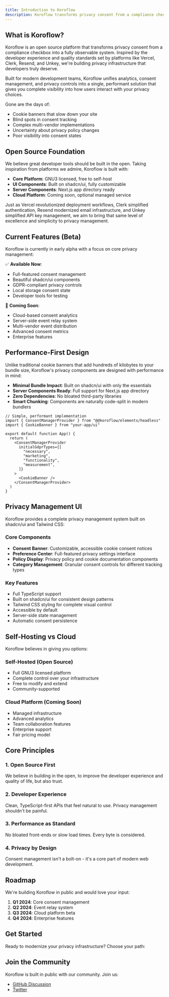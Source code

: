 ```yaml
---
title: Introduction to Koroflow
description: Koroflow transforms privacy consent from a compliance checkbox into a fully observable system. Built for modern development teams, it unifies analytics, consent tracking, and privacy controls into a single performant solution - no more slow cookie banners or blind spots in user privacy choices.
---
```

## What is Koroflow?

Koroflow is an open source platform that transforms privacy consent from a compliance checkbox into a fully observable system. Inspired by the developer experience and quality standards set by platforms like Vercel, Clerk, Resend, and Unkey, we're building privacy infrastructure that developers truly deserve.

Built for modern development teams, Koroflow unifies analytics, consent management, and privacy controls into a single, performant solution that gives you complete visibility into how users interact with your privacy choices.

Gone are the days of:
- Cookie banners that slow down your site
- Blind spots in consent tracking
- Complex multi-vendor implementations
- Uncertainty about privacy policy changes
- Poor visibility into consent states

## Open Source Foundation

We believe great developer tools should be built in the open. Taking inspiration from platforms we admire, Koroflow is built with:

- **Core Platform**: GNU3 licensed, free to self-host
- **UI Components**: Built on shadcn/ui, fully customizable
- **Server Components**: Next.js app directory ready
- **Cloud Platform**: Coming soon, optional managed service

Just as Vercel revolutionized deployment workflows, Clerk simplified authentication, Resend modernized email infrastructure, and Unkey simplified API key management, we aim to bring that same level of excellence and simplicity to privacy management.
## Current Features (Beta)

Koroflow is currently in early alpha with a focus on core privacy management:

✅ **Available Now**:
- Full-featured consent management 
- Beautiful shadcn/ui components
- GDPR-compliant privacy controls
- Local storage consent state
- Developer tools for testing

🚧 **Coming Soon**:
- Cloud-based consent analytics
- Server-side event relay system
- Multi-vendor event distribution
- Advanced consent metrics
- Enterprise features

## Performance-First Design

Unlike traditional cookie banners that add hundreds of kilobytes to your bundle size, Koroflow's privacy components are designed with performance in mind:

- **Minimal Bundle Impact**: Built on shadcn/ui with only the essentials
- **Server Components Ready**: Full support for Next.js app directory  
- **Zero Dependencies**: No bloated third-party libraries
- **Smart Chunking**: Components are naturally code-split in modern bundlers

```tsx
// Simple, performant implementation
import { ConsentManagerProvider } from "@@koroflow/elements/headless"
import { CookieBanner } from "your-app/ui"

export default function App() {
  return (
    <ConsentManagerProvider
      initialGdprTypes={[
        "necessary",
        "marketing",
        "functionality",
        "measurement",
      ]}
    >
      <CookieBanner />
    </ConsentManagerProvider>
  )
}
```


## Privacy Management UI

Koroflow provides a complete privacy management system built on shadcn/ui and Tailwind CSS:

### Core Components
- **Consent Banner**: Customizable, accessible cookie consent notices
- **Preference Center**: Full-featured privacy settings interface
- **Policy Display**: Privacy policy and cookie documentation components
- **Category Management**: Granular consent controls for different tracking types

### Key Features
- Full TypeScript support
- Built on shadcn/ui for consistent design patterns
- Tailwind CSS styling for complete visual control
- Accessible by default
- Server-side state management
- Automatic consent persistence

## Self-Hosting vs Cloud

Koroflow believes in giving you options:

### Self-Hosted (Open Source)
- Full GNU3 licensed platform
- Complete control over your infrastructure
- Free to modify and extend
- Community-supported

### Cloud Platform (Coming Soon)
- Managed infrastructure
- Advanced analytics
- Team collaboration features
- Enterprise support
- Fair pricing model

## Core Principles

### 1. Open Source First
We believe in building in the open, to improve the developer experience and quality of life, but also trust.

### 2. Developer Experience
Clean, TypeScript-first APIs that feel natural to use. Privacy management shouldn't be painful.

### 3. Performance as Standard
No bloated front-ends or slow load times. Every byte is considered.

### 4. Privacy by Design
Consent management isn't a bolt-on - it's a core part of modern web development.

## Roadmap

We're building Koroflow in public and would love your input:

1. **Q1 2024**: Core consent management
2. **Q2 2024**: Event relay system
3. **Q3 2024**: Cloud platform beta
4. **Q4 2024**: Enterprise features

## Get Started

Ready to modernize your privacy infrastructure? Choose your path:

<Cards>
  <Card 
    title="Quick Start Guide" 
    description="Set up Koroflow in your project in under 5 minutes"
    href="/docs/elements" 
  />
  <Card 
    title="UI Components" 
    description="Explore our privacy management components"
    href="/docs/components" 
  />
</Cards>

## Join the Community

Koroflow is built in public with our community. Join us:
- [GitHub Discussion](https://github.com/koroflow/discussions)
- [Twitter](https://twitter.com/koroflow)

